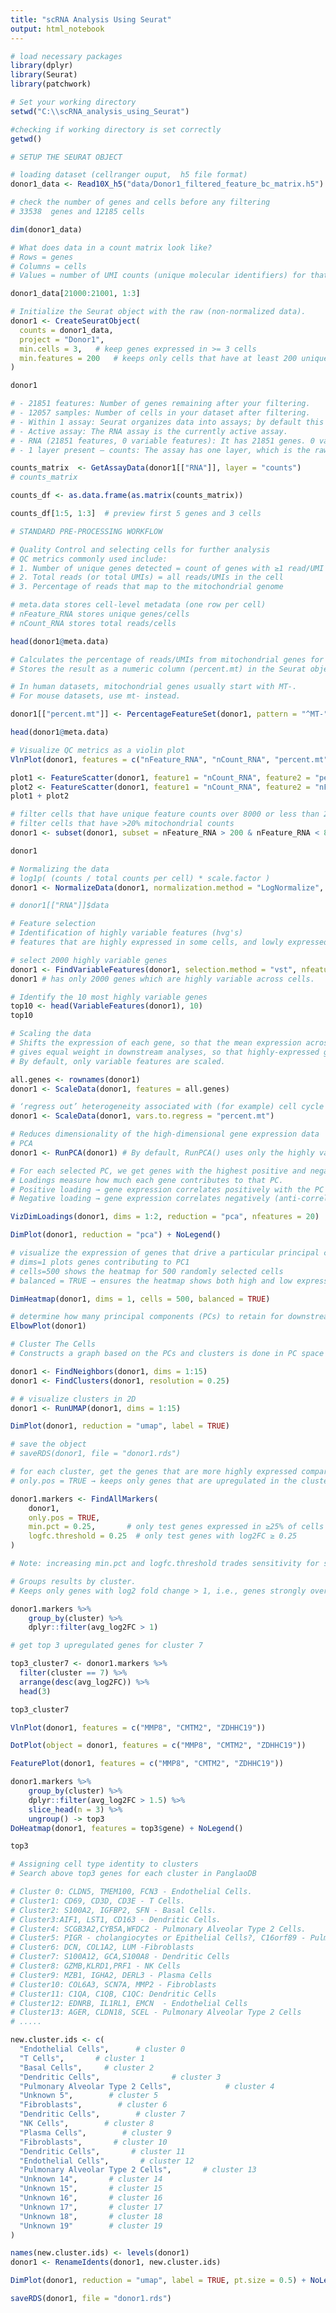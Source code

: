 ```yaml
---
title: "scRNA Analysis Using Seurat"
output: html_notebook
---
```


```r
# load necessary packages
library(dplyr)
library(Seurat)
library(patchwork)
```

```r
# Set your working directory
setwd("C:\\scRNA_analysis_using_Seurat")
```

```r
#checking if working directory is set correctly
getwd()
```

```r
# SETUP THE SEURAT OBJECT
```

```r
# loading dataset (cellranger ouput,  h5 file format)
donor1_data <- Read10X_h5("data/Donor1_filtered_feature_bc_matrix.h5")

```

```r
# check the number of genes and cells before any filtering
# 33538  genes and 12185 cells

dim(donor1_data)
```

```r
# What does data in a count matrix look like?
# Rows = genes
# Columns = cells
# Values = number of UMI counts (unique molecular identifiers) for that gene in that cell.

donor1_data[21000:21001, 1:3] 
```

```r
# Initialize the Seurat object with the raw (non-normalized data).
donor1 <- CreateSeuratObject(
  counts = donor1_data,
  project = "Donor1",
  min.cells = 3,   # keep genes expressed in >= 3 cells
  min.features = 200   # keeps only cells that have at least 200 unique genes detected.
)

```

```r
donor1

# - 21851 features: Number of genes remaining after your filtering.
# - 12057 samples: Number of cells in your dataset after filtering.
# - Within 1 assay: Seurat organizes data into assays; by default this is RNA, which contains your raw (non-normalized) counts.
# - Active assay: The RNA assay is the currently active assay.
# - RNA (21851 features, 0 variable features): It has 21851 genes. 0 variable features means we haven’t yet selected highly variable genes (HVGs) for downstream analysis.
# - 1 layer present — counts: The assay has one layer, which is the raw count matrix. Layers in Seurat can also include normalized or scaled data if added later.

```

```r
counts_matrix  <- GetAssayData(donor1[["RNA"]], layer = "counts")
# counts_matrix

counts_df <- as.data.frame(as.matrix(counts_matrix))

```

```r
counts_df[1:5, 1:3]  # preview first 5 genes and 3 cells
```

```r

# STANDARD PRE-PROCESSING WORKFLOW
```

```r
# Quality Control and selecting cells for further analysis
# QC metrics commonly used include:
# 1. Number of unique genes detected = count of genes with ≥1 read/UMI 
# 2. Total reads (or total UMIs) = all reads/UMIs in the cell 
# 3. Percentage of reads that map to the mitochondrial genome 
```

```r
# meta.data stores cell-level metadata (one row per cell)
# nFeature_RNA stores unique genes/cells
# nCount_RNA stores total reads/cells

head(donor1@meta.data)
```

```r
# Calculates the percentage of reads/UMIs from mitochondrial genes for each cell.
# Stores the result as a numeric column (percent.mt) in the Seurat object’s metadata.

# In human datasets, mitochondrial genes usually start with MT-.
# For mouse datasets, use mt- instead.

donor1[["percent.mt"]] <- PercentageFeatureSet(donor1, pattern = "^MT-")
```


```r
head(donor1@meta.data)
```

```r
# Visualize QC metrics as a violin plot
VlnPlot(donor1, features = c("nFeature_RNA", "nCount_RNA", "percent.mt"), ncol = 3)
```

```r

plot1 <- FeatureScatter(donor1, feature1 = "nCount_RNA", feature2 = "percent.mt")
plot2 <- FeatureScatter(donor1, feature1 = "nCount_RNA", feature2 = "nFeature_RNA")
plot1 + plot2
```

```r
# filter cells that have unique feature counts over 8000 or less than 200
# filter cells that have >20% mitochondrial counts
donor1 <- subset(donor1, subset = nFeature_RNA > 200 & nFeature_RNA < 8000 & percent.mt < 20)
```

```r
donor1
```
```r
# Normalizing the data
# log1p( (counts / total counts per cell) * scale.factor )
donor1 <- NormalizeData(donor1, normalization.method = "LogNormalize", scale.factor = 10000)
```
```r
# donor1[["RNA"]]$data

```

```r
# Feature selection
# Identification of highly variable features (hvg's)
# features that are highly expressed in some cells, and lowly expressed in others.

```


```r
# select 2000 highly variable genes
donor1 <- FindVariableFeatures(donor1, selection.method = "vst", nfeatures = 2000)
donor1 # has only 2000 genes which are highly variable across cells.
```


```r
# Identify the 10 most highly variable genes
top10 <- head(VariableFeatures(donor1), 10)
top10

```

```r
# Scaling the data
# Shifts the expression of each gene, so that the mean expression across cells is 0 and the variance across cells is 1.
# gives equal weight in downstream analyses, so that highly-expressed genes do not dominate
# By default, only variable features are scaled.

all.genes <- rownames(donor1)
donor1 <- ScaleData(donor1, features = all.genes)
```

```r
# ‘regress out’ heterogeneity associated with (for example) cell cycle stage, or mitochondrial contamination 
donor1 <- ScaleData(donor1, vars.to.regress = "percent.mt")
```

```r
# Reduces dimensionality of the high-dimensional gene expression data
# PCA
donor1 <- RunPCA(donor1) # By default, RunPCA() uses only the highly variable genes (HVGs) as input for PCA.

```
```r
# For each selected PC, we get genes with the highest positive and negative loadings.
# Loadings measure how much each gene contributes to that PC.
# Positive loading → gene expression correlates positively with the PC
# Negative loading → gene expression correlates negatively (anti-correlation)
```

```r
VizDimLoadings(donor1, dims = 1:2, reduction = "pca", nfeatures = 20)
```

```r
DimPlot(donor1, reduction = "pca") + NoLegend()
```
```r
# visualize the expression of genes that drive a particular principal component across cells
# dims=1 plots genes contributing to PC1
# cells=500 shows the heatmap for 500 randomly selected cells
# balanced = TRUE → ensures the heatmap shows both high and low expression extremes evenly

DimHeatmap(donor1, dims = 1, cells = 500, balanced = TRUE)
```
```r
# determine how many principal components (PCs) to retain for downstream analysis
ElbowPlot(donor1)
```

```r
# Cluster The Cells
# Constructs a graph based on the PCs and clusters is done in PC space

donor1 <- FindNeighbors(donor1, dims = 1:15)
donor1 <- FindClusters(donor1, resolution = 0.25)
```
  
```r
# # visualize clusters in 2D
donor1 <- RunUMAP(donor1, dims = 1:15) 

DimPlot(donor1, reduction = "umap", label = TRUE)
```

```r
# save the object
# saveRDS(donor1, file = "donor1.rds")
```

```r
# for each cluster, get the genes that are more highly expressed compared to all other clusters.
# only.pos = TRUE → keeps only genes that are upregulated in the cluster (positive log fold change).

donor1.markers <- FindAllMarkers(
    donor1, 
    only.pos = TRUE, 
    min.pct = 0.25,       # only test genes expressed in ≥25% of cells
    logfc.threshold = 0.25  # only test genes with log2FC ≥ 0.25
)

```
```r
# Note: increasing min.pct and logfc.threshold trades sensitivity for speed — you may miss genes expressed in fewer cells or with small fold changes, but the DE testing will complete much faster.
```

```r
# Groups results by cluster.
# Keeps only genes with log2 fold change > 1, i.e., genes strongly overexpressed in that cluster compared to others.

donor1.markers %>%
    group_by(cluster) %>%
    dplyr::filter(avg_log2FC > 1)

```

```r
# get top 3 upregulated genes for cluster 7

top3_cluster7 <- donor1.markers %>%
  filter(cluster == 7) %>%
  arrange(desc(avg_log2FC)) %>%
  head(3)

top3_cluster7
```

```r
VlnPlot(donor1, features = c("MMP8", "CMTM2", "ZDHHC19"))
```
```r
DotPlot(object = donor1, features = c("MMP8", "CMTM2", "ZDHHC19"))
```
```r
FeaturePlot(donor1, features = c("MMP8", "CMTM2", "ZDHHC19"))
```

```r
donor1.markers %>%
    group_by(cluster) %>%
    dplyr::filter(avg_log2FC > 1.5) %>%
    slice_head(n = 3) %>%
    ungroup() -> top3
DoHeatmap(donor1, features = top3$gene) + NoLegend()
```
```r
top3

```
```r
# Assigning cell type identity to clusters
# Search above top3 genes for each cluster in PanglaoDB


```

```r
# Cluster 0: CLDN5, TMEM100, FCN3 - Endothelial Cells. 
# Cluster1: CD69, CD3D, CD3E - T Cells.
# Cluster2: S100A2, IGFBP2, SFN - Basal Cells.
# Cluster3:AIF1, LST1, CD163 - Dendritic Cells.
# Cluster4: SCGB3A2,CYB5A,WFDC2 - Pulmonary Alveolar Type 2 Cells.
# Cluster5: PIGR - cholangiocytes or Epithelial Cells?, C16orf89 - Pulmonary Alveolar Type 2 Cells, CP - hepatocytes or cholangiocytes?
# Cluster6: DCN, COL1A2, LUM -Fibroblasts
# Cluster7: S100A12, GCA,S100A8 - Dendritic Cells
# Cluster8: GZMB,KLRD1,PRF1 - NK Cells
# Cluster9: MZB1, IGHA2, DERL3 - Plasma Cells
# Cluster10: COL6A3, SCN7A, MMP2 - Fibroblasts
# Cluster11: C1QA, C1QB, C1QC: Dendritic Cells
# Cluster12: EDNRB, IL1RL1, EMCN  - Endothelial Cells
# Cluster13: AGER, CLDN18, SCEL - Pulmonary Alveolar Type 2 Cells
# .....  
```


```r

new.cluster.ids <- c(
  "Endothelial Cells",      # cluster 0
  "T Cells",       # cluster 1
  "Basal Cells",     # cluster 2
  "Dendritic Cells",                # cluster 3
  "Pulmonary Alveolar Type 2 Cells",            # cluster 4
  "Unknown 5",        # cluster 5
  "Fibroblasts",        # cluster 6
  "Dendritic Cells",        # cluster 7
  "NK Cells",        # cluster 8
  "Plasma Cells",        # cluster 9
  "Fibroblasts",       # cluster 10
  "Dendritic Cells",       # cluster 11
  "Endothelial Cells",       # cluster 12
  "Pulmonary Alveolar Type 2 Cells",       # cluster 13
  "Unknown 14",       # cluster 14
  "Unknown 15",       # cluster 15
  "Unknown 16",       # cluster 16
  "Unknown 17",       # cluster 17
  "Unknown 18",       # cluster 18
  "Unknown 19"        # cluster 19
)

```

```r
names(new.cluster.ids) <- levels(donor1)
donor1 <- RenameIdents(donor1, new.cluster.ids)

DimPlot(donor1, reduction = "umap", label = TRUE, pt.size = 0.5) + NoLegend()
```

```r
saveRDS(donor1, file = "donor1.rds")
```


